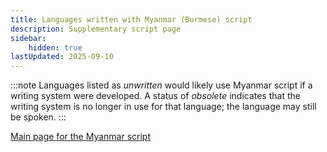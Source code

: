 ```yaml
---
title: Languages written with Myanmar (Burmese) script
description: Supplementary script page
sidebar:
    hidden: true
lastUpdated: 2025-09-10
---
```



:::note
Languages listed as _unwritten_ would likely use Myanmar script if a writing system were developed. A status of _obsolete_ indicates that the writing system is no longer in use for that language; the language may still be spoken.
:::

<WsList script='Mymr' />

[Main page for the Myanmar script](/scrlang/scripts/mymr)

